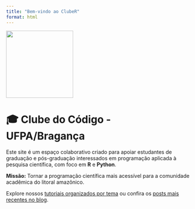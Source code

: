```yaml
---
title: "Bem-vindo ao ClubeR"
format: html
---
```


![](logo-cluber.png){fig-align="left" width="183"}

# 🎓 Clube do Código - UFPA/Bragança

Este site é um espaço colaborativo criado para apoiar estudantes de graduação e pós-graduação interessados em programação aplicada à pesquisa científica, com foco em **R** e **Python**.

::: callout-note
**Missão:** Tornar a programação científica mais acessível para a comunidade acadêmica do litoral amazônico.
:::

Explore nossos [tutoriais organizados por tema](tutoriais.qmd) ou confira os [posts mais recentes no blog](blog.qmd).
